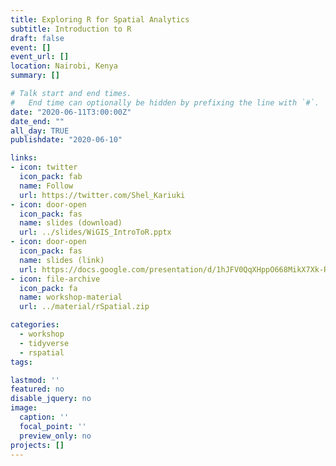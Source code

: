 ```yaml
---
title: Exploring R for Spatial Analytics
subtitle: Introduction to R
draft: false
event: []
event_url: []
location: Nairobi, Kenya
summary: []

# Talk start and end times.
#   End time can optionally be hidden by prefixing the line with `#`.
date: "2020-06-11T3:00:00Z"
date_end: ""
all_day: TRUE
publishdate: "2020-06-10"

links:
- icon: twitter
  icon_pack: fab
  name: Follow
  url: https://twitter.com/Shel_Kariuki
- icon: door-open
  icon_pack: fas
  name: slides (download)
  url: ../slides/WiGIS_IntroToR.pptx
- icon: door-open
  icon_pack: fas
  name: slides (link)
  url: https://docs.google.com/presentation/d/1hJFV0QqXHppO668MikX7Xk-RbW5THatU3nN8e_mNaSA/edit?usp=sharing
- icon: file-archive
  icon_pack: fa
  name: workshop-material
  url: ../material/rSpatial.zip 

categories:  
  - workshop
  - tidyverse
  - rspatial
tags:

lastmod: ''
featured: no
disable_jquery: no
image: 
  caption: ''
  focal_point: ''
  preview_only: no
projects: []
---
```







